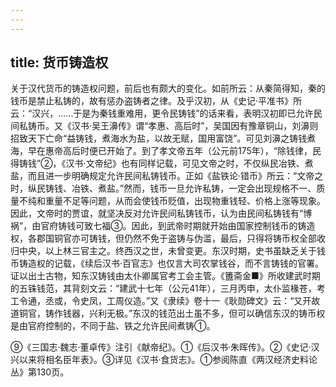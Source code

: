 ```yaml
---
---
---
```

title: 货币铸造权
---



关于汉代货币的铸造权问题，前后也有颇大的变化。如前所云：从秦简得知，秦的钱币是禁止私铸的，故有惩办盗铸者之律。及乎汉初，从《史记·平准书》所云：“汉兴，……于是为秦钱重难用，更令民铸钱”的话来看，表明汉初即已允许民间私铸币。又《汉书·吴王濞传》谓“孝惠、高后时”，吴国因有豫章铜山，刘濞则招致天下亡命“益铸钱，煮海水为盐，以故无赋，国用富饶”。可见刘濞之铸钱煮海，早在惠帝高后时便已开始了。到了孝文帝五年（公元前175年），“除钱律，民得铸钱”②，《汉书·文帝纪》也有同样记载，可见文帝之时，不仅纵民冶铁、煮盐，而且进一步明确规定允许民间私铸钱币。正如《盐铁论·错币》所云：“文帝之时，纵民铸钱、冶铁、煮盐。”然而，钱币一旦允许私铸，一定会出现规格不一、质量不纯和重量不足等问题，从而会使钱币贬值，出现物重钱轻、价格上涨等现象。因此，文帝时的贾谊，就坚决反对允许民间私铸钱币，认为由民间私铸钱有“博祸”，由官府铸钱可致七福③。因此，到武帝时期就开始由国家控制钱币的铸造权，各郡国铜官亦可铸钱，但仍然不免于盗铸与伪滥，最后，只得将铸币权全部收归中央，以上林三官主之。终西汉之世，未曾变更。东汉时期，史书虽缺乏关于钱币铸造权的记载，《续后汉书·百官志》也仅言大司农掌钱谷，而不言铸钱的官署。证以出土古物，知东汉铸钱由太仆卿属官考工会主管。《簠斋金■》所收建武时期的五铢钱范，其背刻文云：“建武十七年（公元41年），三月丙申，太仆监椽苍，考工令通，丞或，令史凤，工周仪造。”又《隶续》卷十一《耿勋碑文》云：“又开故道铜官，铸作钱器，兴利无极。”东汉的钱范出土虽不多，但可以确信东汉的铸币权是由官府控制的，不同于盐、铁之允许民间煮铸①。

⑨《三国志·魏志·董卓传》注引《献帝纪》。①《后汉书·朱晖传》。②《史记·汉兴以来将相名臣年表》。③详见《汉书·食货志》。①参阅陈直《两汉经济史料论丛》第130页。